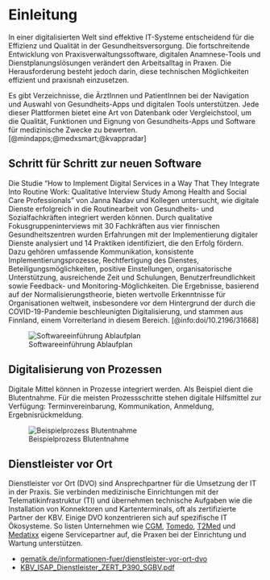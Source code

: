 # Einleitung

In einer digitalisierten Welt sind effektive IT-Systeme entscheidend für die Effizienz und Qualität in der Gesundheitsversorgung. Die fortschreitende Entwicklung von Praxisverwaltungssoftware, digitalen Anamnese-Tools und Dienstplanungslösungen verändert den Arbeitsalltag in Praxen. Die Herausforderung besteht jedoch darin, diese technischen Möglichkeiten effizient und praxisnah einzusetzen. 

Es gibt Verzeichnisse, die ÄrztInnen und PatientInnen bei der Navigation und Auswahl von Gesundheits-Apps und digitalen Tools unterstützen. Jede dieser Plattformen bietet eine Art von Datenbank oder Vergleichstool, um die Qualität, Funktionen und Eignung von Gesundheits-Apps und Software für medizinische Zwecke zu bewerten. [@mindapps;@medxsmart;@kvappradar]

## Schritt für Schritt zur neuen Software

Die Studie "How to Implement Digital Services in a Way That They Integrate Into Routine Work: Qualitative Interview Study Among Health and Social Care Professionals" von Janna Nadav und Kollegen untersucht, wie digitale Dienste erfolgreich in die Routinearbeit von Gesundheits- und Sozialfachkräften integriert werden können. Durch qualitative Fokusgruppeninterviews mit 30 Fachkräften aus vier finnischen Gesundheitszentren wurden Erfahrungen mit der Implementierung digitaler Dienste analysiert und 14 Praktiken identifiziert, die den Erfolg fördern. Dazu gehören umfassende Kommunikation, konsistente Implementierungsprozesse, Rechtfertigung des Dienstes, Beteiligungsmöglichkeiten, positive Einstellungen, organisatorische Unterstützung, ausreichende Zeit und Schulungen, Benutzerfreundlichkeit sowie Feedback- und Monitoring-Möglichkeiten. Die Ergebnisse, basierend auf der Normalisierungstheorie, bieten wertvolle Erkenntnisse für Organisationen weltweit, insbesondere vor dem Hintergrund der durch die COVID-19-Pandemie beschleunigten Digitalisierung, und stammen aus Finnland, einem Vorreiterland in diesem Bereich. [@info:doi/10.2196/31668]

![Softwareeinführung Ablaufplan](assets/pako_eNp9U81u2zAMfhVBh56SIP7JXPswIKk7oIcABRL0MHkHxqZtLbJs0DK2NMiz7EV264tVdtPWCYbpIFDkJ_L7KOrI0zpDHvFc1b_SEsiwbZxoZlfb7QqCpmQPGYKwG_54C_Rr6YgVZkB5CxrUoUWWdZSW-cvfklCPga5YA-1NXlOblp0uxjFP3FNrUCnrZyg1tuyR6p-4N40C3Z6hq.png)

## Digitalisierung von Prozessen

Digitale Mittel können in Prozesse integriert werden. Als Beispiel dient die Blutentnahme. Für die meisten Prozessschritte stehen digitale Hilfsmittel zur Verfügung: Terminvereinbarung, Kommunikation, Anmeldung, Ergebnisrückmeldung.

![Beispielprozess Blutentnahme](assets/pako_eNqFUsFu2zAM_RWBZyeInTiqdVvWSw8DgnXYgCIXxaJtNbJUSFTRNMif7NjP6C0_ViWBgxUbMp1Iiu896lE7qJ1CEPDoore4XVmWDmkyyJbevWIIbMQWJhJasrLr8dwRsCbtLLuzSm_kKQyExqA93zN2q5sGfUJpaZSWrR0LxkUqt5qkydgSfXBWms98P51nCnv2A32vL1zn7DnRa.png)

## Dienstleister vor Ort

Dienstleister vor Ort (DVO) sind Ansprechpartner für die Umsetzung der IT in der Praxis. Sie verbinden medizinische Einrichtungen mit der Telematikinfrastruktur (TI) und übernehmen technische Aufgaben wie die Installation von Konnektoren und Kartenterminals, oft als zertifizierte Partner der KBV. Einige DVO konzentrieren sich auf spezifische IT Ökosysteme. So listen Unternehmen wie [CGM](https://www.cgm.com/_Resources/Persistent/d4f2bafb54506facdc60cfe77593f696861d3689/CGM-TI-Unteraufragnehmer%20-%20Stand%2002_2023.pdf), [Tomedo](https://tomedo.de/geschaeftspartner/), [T2Med](https://t2med.de/partner/) und [Medatixx](https://medatixx.de/servicepartner/) eigene Servicepartner auf, die Praxen bei der Einrichtung und Wartung unterstützen.

* [gematik.de/informationen-fuer/dienstleister-vor-ort-dvo](https://fachportal.gematik.de/informationen-fuer/dienstleister-vor-ort-dvo)
* [KBV_ISAP_Dienstleister_ZERT_P390_SGBV.pdf](https://www.kbv.de/media/sp/KBV_ISAP_Dienstleister_ZERT_P390_SGBV.pdf)
